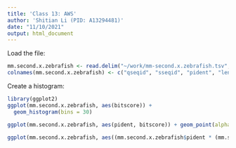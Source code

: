 ```yaml
---
title: 'Class 13: AWS'
author: 'Shitian Li (PID: A13294481)'
date: "11/10/2021"
output: html_document
---
```


Load the file: 

```r
mm.second.x.zebrafish <- read.delim("~/work/mm-second.x.zebrafish.tsv", header=FALSE)
colnames(mm.second.x.zebrafish) <- c("qseqid", "sseqid", "pident", "length", "mismatch", "gapopen", "qstart", "qend", "sstart", "send", "evalue", "bitscore")
```

Create a histogram: 

```r
library(ggplot2)
ggplot(mm.second.x.zebrafish, aes(bitscore)) + 
  geom_histogram(bins = 30)
```

```r
ggplot(mm.second.x.zebrafish, aes(pident, bitscore)) + geom_point(alpha=0.1) 
```

```r
ggplot(mm.second.x.zebrafish, aes((mm.second.x.zebrafish$pident * (mm.second.x.zebrafish$qend - mm.second.x.zebrafish$qstart)), bitscore)) + geom_point(alpha=0.1) + geom_smooth()

```

